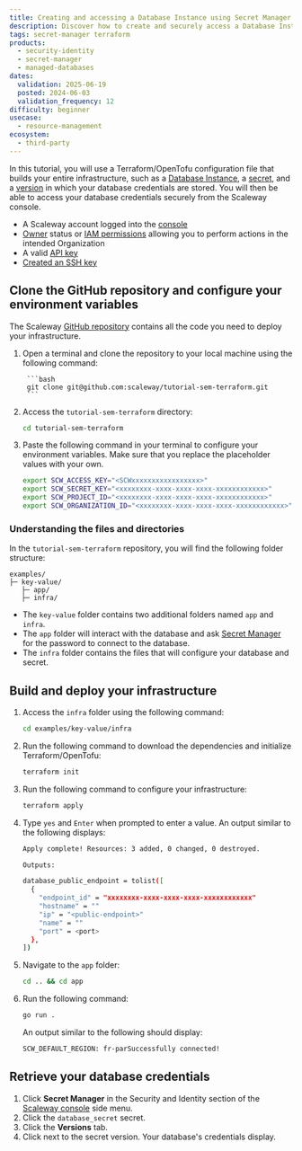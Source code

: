 ```yaml
---
title: Creating and accessing a Database Instance using Secret Manager and Terraform/OpenTofu
description: Discover how to create and securely access a Database Instance using Secret Manager and Terraform/OpenTofu
tags: secret-manager terraform
products:
  - security-identity
  - secret-manager
  - managed-databases
dates:
  validation: 2025-06-19
  posted: 2024-06-03
  validation_frequency: 12
difficulty: beginner
usecase:
  - resource-management
ecosystem:
  - third-party
---
```




In this tutorial, you will use a Terraform/OpenTofu configuration file that builds your entire infrastructure, such as a [Database Instance](/managed-databases-for-postgresql-and-mysql/concepts/#database-instance), a [secret](/secret-manager/concepts/#secret), and a [version](/secret-manager/concepts/#version) in which your database credentials are stored. You will then be able to access your database credentials securely from the Scaleway console.

<Requirements />

- A Scaleway account logged into the [console](https://console.scaleway.com/)
- [Owner](/iam/concepts/#owner) status or [IAM permissions](/iam/concepts/#permission) allowing you to perform actions in the intended Organization
- A valid [API key](/iam/how-to/create-api-keys/)
- [Created an SSH key](/organizations-and-projects/how-to/create-ssh-key/)


## Clone the GitHub repository and configure your environment variables

The Scaleway [GitHub repository](https://github.com/scaleway/tutorial-sem-terraform) contains all the code you need to deploy your infrastructure.

1. Open a terminal and clone the repository to your local machine using the following command:

        ```bash
        git clone git@github.com:scaleway/tutorial-sem-terraform.git
        ```
2. Access the `tutorial-sem-terraform` directory:

    ```bash
    cd tutorial-sem-terraform
    ```
3. Paste the following command in your terminal to configure your environment variables. Make sure that you replace the placeholder values with your own.

    ```bash
    export SCW_ACCESS_KEY="<SCWxxxxxxxxxxxxxxxxx>"
    export SCW_SECRET_KEY="<xxxxxxxx-xxxx-xxxx-xxxx-xxxxxxxxxxxx>"
    export SCW_PROJECT_ID="<xxxxxxxx-xxxx-xxxx-xxxx-xxxxxxxxxxxx>"
    export SCW_ORGANIZATION_ID="<xxxxxxxx-xxxx-xxxx-xxxx-xxxxxxxxxxxx>"
    ```
### Understanding the files and directories

In the `tutorial-sem-terraform` repository, you will find the following folder structure:

```
examples/
├─ key-value/
   ├─ app/
   ├─ infra/

```

- The `key-value` folder contains two additional folders named `app` and `infra`.
- The `app` folder will interact with the database and ask [Secret Manager](/secret-manager/concepts/#secret-manager) for the password to connect to the database.
- The `infra` folder contains the files that will configure your database and secret.

## Build and deploy your infrastructure

1. Access the `infra` folder using the following command:
    ```bash
    cd examples/key-value/infra
    ```
2. Run the following command to download the dependencies and initialize Terraform/OpenTofu:
    ```bash
    terraform init
    ```
3. Run the following command to configure your infrastructure:
    ```bash
    terraform apply
    ```
4. Type `yes` and `Enter` when prompted to enter a value. An output similar to the following displays:
    ```bash
    Apply complete! Resources: 3 added, 0 changed, 0 destroyed.

    Outputs:

    database_public_endpoint = tolist([
      {
        "endpoint_id" = "xxxxxxxx-xxxx-xxxx-xxxx-xxxxxxxxxxxx"
        "hostname" = ""
        "ip" = "<public-endpoint>"
        "name" = ""
        "port" = <port>
      },
    ])
    ```
5. Navigate to the `app` folder:
    ```bash
    cd .. && cd app
    ```
6. Run the following command:
    ```bash
    go run .
    ```
    An output similar to the following should display:
    ```bash
    SCW_DEFAULT_REGION: fr-parSuccessfully connected!
    ```

## Retrieve your database credentials

1. Click **Secret Manager** in the Security and Identity section of the [Scaleway console](https://console.scaleway.com/) side menu.
2. Click the `database_secret` secret.
    <Lightbox image={image} alt="" />
3. Click the **Versions** tab.
4. Click <Icon name="seeMore" /> next to the secret version. Your database's credentials display.
